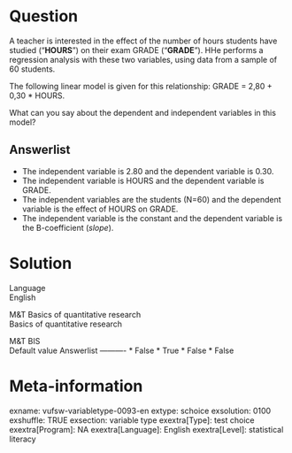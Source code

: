 Question
========
A teacher is interested in the effect of the number of hours students have studied 
("**HOURS**") on their exam GRADE ("**GRADE**"). HHe performs a regression analysis with these two variables, using data from a sample of 60 students.

The following linear model is given for this relationship: GRADE = 2,80 +
0,30 \* HOURS.  
  
What can you say about the dependent and independent variables in this model?

Answerlist
----------
* The independent variable is 2.80 and the dependent variable is 0.30.
* The independent variable is HOURS and the dependent variable is GRADE.
* The independent variables are the students (N=60) and the dependent variable is the effect of HOURS on GRADE.
* The independent variable is the constant and the dependent variable is the B-coefficient (*slope*).

Solution
========











Language  
English

M&T Basics of quantitative research  
Basics of quantitative research

M&T BIS  
Default value
Answerlist
----------
* False
* True
* False
* False

Meta-information
================
exname: vufsw-variabletype-0093-en
extype: schoice
exsolution: 0100
exshuffle: TRUE
exsection: variable type
exextra[Type]: test choice
exextra[Program]: NA
exextra[Language]: English
exextra[Level]: statistical literacy
